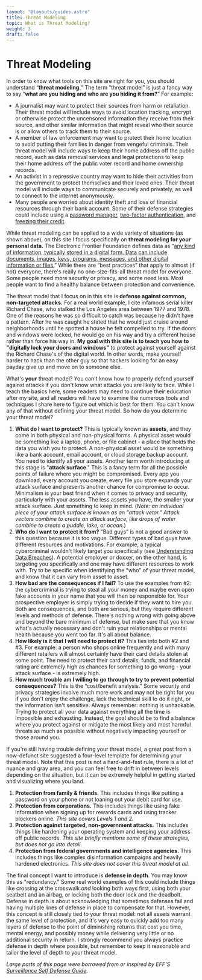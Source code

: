 ```yaml
---
layout: "@layouts/guides.astro"
title: Threat Modeling
topic: What is Threat Modeling?
weight: 3
draft: false
---
```



# Threat Modeling

In order to know what tools on this site are right for you, you should understand “**threat modeling.**” The term “threat model” is just a fancy way to say “**what are you hiding and who are you hiding it from?**” For example:

<Highlighting>

- A journalist may want to protect their sources from harm or retaliation. Their threat model will include ways to avoid location tracking, encrypt or otherwise protect the uncensored information they receive from their source, and other similar information that might reveal who their source is or allow others to track them to their source.
- A member of law enforcement may want to protect their home location to avoid putting their families in danger from vengeful criminals. Their threat model will include ways to keep their home address off the public record, such as data removal services and legal protections to keep their home address off the public voter record and home ownership records.
- An activist in a repressive country may want to hide their activities from the government to protect themselves and their loved ones. Their threat model will include ways to communicate securely and privately, as well to connect to the internet anonymously.
- Many people are worried about identity theft and loss of financial resources through their bank account. Some of their defense strategies could include using a [password manager](/guides/most-important/passwords), [two-factor authentication](/guides/most-important/mfa), and [freezing their credit](/guides/most-important/credit).

</Highlighting>

While threat modeling can be applied to a wide variety of situations (as shown above), on this site I focus specifically on **threat modeling for your personal data.** The Electronic Frontier Foundation defines data as “[any kind of information, typically stored in a digital form. Data can include documents, images, keys, programs, messages, and other digital information or files.](https://ssd.eff.org/en/glossary/data)” While there are “best practices” that apply to almost (if not) everyone, there's really no one-size-fits-all threat model for everyone. Some people need more security or privacy, and some need less. Most people want to find a healthy balance between protection and convenience.

The threat model that I focus on in this site is **defense against common, non-targeted attacks.** For a real world example, I cite infamous serial killer Richard Chase, who stalked the Los Angeles area between 1977 and 1978. One of the reasons he was so difficult to catch was because he didn't have a pattern. After he was caught he stated that he would just cruise around neighborhoods until he spotted a house he felt compelled to try. If the doors and windows were locked, he would go on his way and try a different house rather than force his way in. **My goal with this site is to teach you how to "digitally lock your doors and windows"** to protect against yourself against the Richard Chase's of the digital world. In other words, make yourself harder to hack than the other guy so that hackers looking for an easy payday give up and move on to someone else.

What's **your** threat model? You can't know how to properly defend yourself against attacks if you don't know what attacks you are likely to face. While I teach the basics here, some readers may need to continue their education after my site, and all readers will have to examine the numerous tools and techniques I share here to figure out which is best for them. You can't know any of that without defining your threat model. So how do you determine your threat model?

<Highlighting>

1. **What do I want to protect?**
   This is typically known as **assets**, and they come in both physical and non-physical forms. A physical asset would be something like a laptop, phone, or file cabinet - a place that holds the data you wish you to protect. A non-physical asset would be something like a bank account, email account, or cloud storage backup account. You need to identify all your assets. Another term worth introducing at this stage is "**attack surface**." This is a fancy term for all the possible points of failure where you might be compromised. Every app you download, every account you create, every file you store expands your attack surface and presents another chance for compromise to occur. Minimalism is your best friend when it comes to privacy and security, particularly with your assets. The less assets you have, the smaller your attack surface. Just something to keep in mind. (_Note: an individual piece of your attack surface is known as an "attack vetor." Attack vectors combine to create an attack surface, like drops of water combine to create a puddle, lake, or ocean._)
2. **Who do I want to protect it from?**
   “Bad guys” is not a good answer to this question because it is too vague. Different types of bad guys have different resources and motivations. For example, a typical cybercriminal wouldn't likely target you specifically (see [Understanding Data Breaches](/guides/most-important/data-breaches)). A potential employer or doxxer, on the other hand, is targeting you specifically and one may have different resources to work with. Try to be specific when identifying the "who" of your threat model, and know that it can vary from asset to asset.
3. **How bad are the consequences if I fail?**
   To use the examples from #2: the cybercriminal is trying to steal all your money and maybe even open fake accounts in your name that you will then be responsible for. Your prospective employer is simply trying to decide if they want to hire you. Both are consequences, and both are serious, but they require different levels and methods of defense. There's nothing wrong with going above and beyond the bare minimum of defense, but make sure that you know what's actually necessary and don't ruin your relationships or mental health because you went too far. It's all about balance.
4. **How likely is it that I will need to protect it?**
   This ties into both #2 and #3. For example: a person who shops online frequently and with many different retailers will almost certainly have their card details stolen at some point. The need to protect their card details, funds, and financial rating are extremely high as chances for something to go wrong - your attack surface - is extremely high.
5. **How much trouble am I willing to go through to try to prevent potential consequences?**
   This is the “cost/benefit analysis.” Some security and privacy strategies involve much more work and may not be right for you if you don't enjoy the challenge, lack the technical skill to do it right, or the information isn't sensitive. Always remember: nothing is unhackable. Trying to protect all your data against everything all the time is impossible and exhausting. Instead, the goal should be to find a balance where you protect against or mitigate the most likely and most harmful threats as much as possible without negatively impacting yourself or those around you.

</Highlighting>

If you're still having trouble defining your threat model, a great post from a now-defunct site suggested a four-level template for determining your threat model. Note that this post is not a hard-and-fast rule, there is a lot of nuance and gray area, and you can feel free to drift in between levels depending on the situation, but it can be extremely helpful in getting started and visualizing where you land.

<Highlighting>

1. **Protection from family & friends.** This includes things like putting a password on your phone or not loaning out your debit card for use.
2. **Protection from corporations.** This includes things like using fake information when signing up for rewards cards and using tracker blockers online. _This site covers Levels 1 and 2._
3. **Protection against targeted, non-government attacks.** This includes things like hardening your operating system and keeping your address off public records. _This site briefly mentions some of these strategies, but does not go into detail._
4. **Protection from federal governments and intelligence agencies.** This includes things like complex disinformation campaigns and heavily hardened electronics. _This site does not cover this threat model at all._

</Highlighting>

The final concept I want to introduce is **defense in depth**. You may know this as "redundancy." Some real world examples of this could include things like crossing at the crosswalk _and_ looking both ways first, using both your seatbelt and an airbag, or locking both the door lock and the deadbolt. Defense in depth is about acknowledging that sometimes defenses fail and having multiple lines of defense in place to compensate for that. However, this concept is still closely tied to your threat model: not all assets warrant the same level of protection, and it's very easy to quickly add too many layers of defense to the point of diminishing returns that cost you time, mental energy, and possibly money while delivering very little or no additional security in return. I strongly recommend you always practice defense in depth where possible, but remember to keep it reasonable and tailor the level of depth to your threat model.

_Large parts of this page were borrowed from or inspired by EFF'S [Surveillance Self Defense Guide](https://ssd.eff.org/en/module/your-security-plan)._

